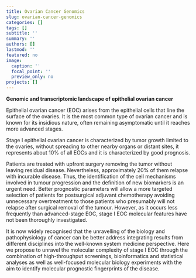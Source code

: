 ```yaml
---
title: Ovarian Cancer Genomics
slug: ovarian-cancer-genomics
categories: []
tags: []
subtitle: ''
summary: ''
authors: []
lastmod: ''
featured: no
image:
  caption: ''
  focal_point: ''
  preview_only: no
projects: []
---
```


**Genomic and transcriptomic landscape of epithelial ovarian cancer**

Epithelial ovarian cancer (EOC) arises from the epithelial cells that line the surface of the ovaries. It is the most common type of ovarian cancer and is known for its insidious nature, often remaining asymptomatic until it reaches more advanced stages. 

Stage I epithelial ovarian cancer is characterized by tumor growth limited to the ovaries, without spreading to other nearby organs or distant sites, it represents about 10% of all EOCs and it is characterized by good prognosis. 

Patients are treated with upfront surgery removing the tumor without leaving residual disease. Nevertheless, approximately 20% of them relapse with incurable disease. Thus, the identification of the cell mechanisms involved in tumour progression and the definition of new biomarkers is an urgent need. 
Better prognostic parameters will allow a more targeted selection of patients for postsurgical adjuvant chemotherapy avoiding unnecessary overtreatment to those patients who presumably will not relapse after surgical removal of the tumour. 
However, as it occurs less frequently than advanced-stage EOC, stage I EOC molecular features have not been thoroughly investigated. 

It is now widely recognised that the unravelling of the biology and pathophysiology of cancer can be better address integrating results from different disciplines into the well-known system medicine perspective. Here we propose to unravel the molecular complexity of stage I EOC through the combination of high-throughput screenings, bioinformatics and statistical analyses as well as well-focused molecular biology experiments with the aim to identify molecular prognostic fingerprints of the disease. 
